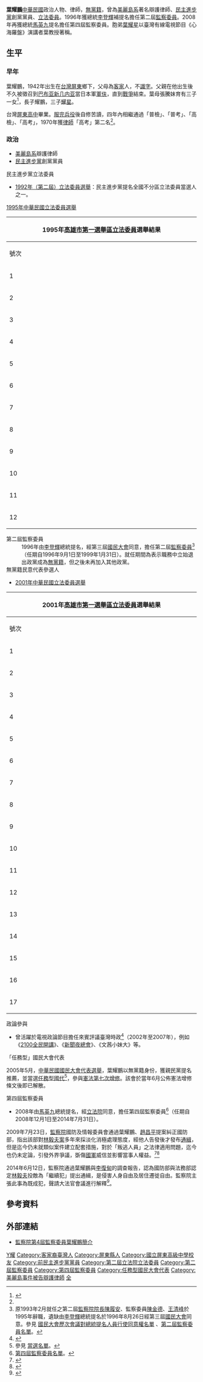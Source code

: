 {{Infobox_Officeholder
| name = 葉耀鵬 
| sex = 男
| image =
| width = 200px
| caption = 
| order1= {{flagicon|ROC}} [[監察院|監察院]]第2、4屆[[監察委員|監察委員]]
| term_start1= 2008年12月1日
| term_end1= 2014年7月31日
| president1=[[馬英九|馬英九]]
| term_start2=1996年9月1日
| term_end2=1999年1月31日
| president2=[[李登輝|李登輝]]
| order3= {{ROC}}第4屆[[國大代表|國大代表]]
| term_start3= 2005年5月30日
| term_end3= 2005年6月7日
| order4= {{ROC}}第2屆[[立法委員|立法委員]]
| term_start4= 1993年2月1日
| term_end4= 1995年10月30日
| constituency4= [[全國不分區|全國不分區]]
| Native place = {{TWN}}[[屏東縣|屏東縣]]
| nationality = {{ROC}}
| birth_date = {{birth date and age|1942|10|3}}
| birth_place = {{TWN-JPN}}[[高雄州|高雄州]]
| party = {{Dpp}}（1986－1996）<br>{{無黨籍}}（1996－）
| profession = [[法律|法律]]
| nickname =
| educate = 
* 東大中學
| past = 
* 立法院（第二屆）委員<br><span style="color: blue;">(1993年2月1日-1995年10月30日)</span>
* 立法院預算委員會召集委員
* 行政院大陸委員會委員
* [[監察院|監察院]]（第二屆）委員<br><span style="color: blue;">（1996年9月1日－1999年1月31日）</span>
* 國民大會（第四屆）代表 任務型<br><span style="color: blue;">（2005年）</span>
* 三一九真相調查委員會委員
* [[監察院|監察院]]（第四屆）委員<br><span style="color: blue;">（2008年12月1日－2014年7月31日）</span>
}}
'''葉耀鵬'''{{BD|1942年|10月3日|}}[[中華民國|中華民國]]政治人物、律師，[[無黨籍|無黨籍]]，曾為[[美麗島系|美麗島系]]著名辯護律師、[[民主進步黨|民主進步黨]]創黨黨員、[[立法委員|立法委員]]。1996年獲總統[[李登輝|李登輝]]補提名擔任第二屆[[監察院|監察委員]]。2008年再獲總統[[馬英九|馬英九]]提名擔任第四屆監察委員。胞弟[[葉耀星|葉耀星]]以臺灣有線電視節目《心海羅盤》演講者葉教授著稱。

==生平==
===早年===
葉耀鵬，1942年出生在[[台灣省|台灣]][[屏東縣|屏東]]鄉下，父母為[[客家|客家]]人，不[[識字|識字]]。父親在他出生後不久被徵召到[[巴布亚新几内亚|巴布亚新几内亚]]當日本軍[[台籍日本兵#cite_note-1|軍伕]]，直到[[二戰|戰爭]]結束。葉母張騰妹育有三子一女<ref>{{Cite news|title=葉耀鵬母親辭世 四日公祭|publisher=-{臺灣時報}-|url=http://www.twtimes.com.tw/index.php?page=news&nid=440595 |date=2014-10-02 |quote=教育子女有成 長子為前監委 三子葉教授主講「心海羅盤」廣獲聽眾支持 }}</ref>，長子耀鵬，三子[[葉耀星_(臺灣)|耀星]]。

台灣[[國立屏東高級中學|屏東高中]]畢業。[[徵兵制|服完兵役]]後自修苦讀，四年內相繼通過「普檢」、「普考」、「高檢」、「高考」，1970年獲[[律師|律師]]「高考」第二名<ref name="udn2005" />。

===政治===
{{See|美麗島事件}}
*[[美麗島系|美麗島系]]辯護律師
*[[民主進步黨|民主進步黨]]創黨黨員
;民主進步黨立法委員
*[[1992年中華民國立法委員選舉|1992年（第二屆）立法委員選舉]]：民主進步黨提名全國不分區立法委員當選人之一。
;[[1995年中華民國立法委員選舉|1995年中華民國立法委員選舉]]
{|class="wikitable collapsible" style="text-align:center"
|-
! colspan="7" width=620px|1995年[[高雄市第一選舉區|高雄市第一選舉區]][[立法委員|立法委員]]選舉結果
|-
!width=35|號次
!width=55| 候選人
!width=120| 政黨
!width=75| 得票數
!width=75| 得票率
!width=49| 當選標記
|-
|1
|[[朱高正|朱高正]]
|{{Np}}
|align="right"|45,936
|align="right"|12.70%
|align="center"| [[File:Vote1.svg|20px]]
|-
|2
|[[黃昭順|黃昭順]]
|{{Kmt}}
|align="right"|42,571
|align="right"|11.77%
|align="center"| [[File:Vote1.svg|20px]]
|-
|3
|葉耀鵬
|{{Nonp}}
|align="right"|31,670
|align="right"|8.78%
|
|-
|4
|[[趙幸男|趙幸男]]
|{{Kmt}}
|align="right"|25,039
|align="right"|6.92%
|
|-
|5
|[[鄭德耀|鄭德耀]]
|{{Nonp}}
|align="right"|2,041
|align="right"|0.56%
|
|-
|6
|[[曾景亮|曾景亮]]
|{{Nonp}}
|align="right"|481
|align="right"|0.13%
|
|-
|7
|[[陳其邁|陳其邁]]
|{{Dpp}}
|align="right"|38,367
|align="right"|10.60%
|align="center"| [[File:Vote1.svg|20px]]
|-
|8
|[[李必賢|李必賢]]
|{{Kmt}}
|align="right"|55,385
|align="right"|15.31%
|align="center"| [[File:Vote1.svg|20px]]
|-
|9
|[[李慶雄_(1938年)|李慶雄]]
|{{Dpp}}
|align="right"|35,009
|align="right"|9.68%
|
|-
|10
|[[朱星羽|朱星羽]]
|{{Dpp}}
|align="right"|37,453
|align="right"|10.35%
|align="center"| [[File:Vote1.svg|20px]]
|-
|11
|[[王天競|王天競]]
|{{Kmt}}
|align="right"|38,054
|align="right"|10.52%
|align="center"| [[File:Vote1.svg|20px]]
|-
|12
|[[蘇盈貴|蘇盈貴]]
|{{Nonp}}
|align="right"|9,822
|align="right"|2.71%
|
|}
;第二屆監察委員
:1996年由[[李登輝|李登輝]]總統提名，經第三屆[[國民大會|國民大會]]同意，擔任第二屆[[監察院|監察委員]]<ref>原1993年2月就任之第二屆[[監察院院長|監察院院長]][[陳履安|陳履安]]、監察委員[[陳金德|陳金德]]、[[王清峰|王清峰]]於1995年辭職，遺缺由[[李登輝|李登輝]]總統提名於1996年8月26日經第三屆[[國民大會|國民大會]]同意。參見 [http://www.na.gov.tw/ch/history/agree-3.jsp 國民大會歷次會議對總統提名人員行使同意權名單] {{webarchive|url=https://web.archive.org/web/20110807092412/http://www.na.gov.tw/ch/history/agree-3.jsp |date=2011-08-07 }}、[http://www.cy.gov.tw/sp.asp?xdUrl=./di/member/gen_detail.asp&membertype=1&ctNode=879&sid=63 第二屆監察委員名單]。</ref>（任期自1996年9月1日至1999年1月31日）。就任期間為表示職務中立始退出政黨成為[[無黨籍|無黨籍]]，但之後未再加入其他政黨。
;無黨籍民意代表參選人
*[[2001年中華民國立法委員選舉|2001年中華民國立法委員選舉]]
{|class="wikitable collapsible" style="text-align:center"
|-
! colspan="7" width=620px|2001年[[高雄市第一選舉區|高雄市第一選舉區]][[立法委員|立法委員]]選舉結果
|-
!width=35|號次
!width=55| 候選人
!width=120| 政黨
!width=75| 得票數
!width=75| 得票率
!width=49| 當選標記
|-
|1
|[[林進興|林進興]]
|{{Dpp}}
|align="right"|58,019
|align="right"|14.87%
|align="center"| [[File:Vote1.svg|20px]]
|-
|2
|[[蘇盈貴|蘇盈貴]]
|{{Tsu}}
|align="right"|44,415
|align="right"|11.38%
|align="center"| [[File:Vote1.svg|20px]]
|-
|3
|[[謝啟大|謝啟大]]
|{{Np}}
|align="right"|15,172
|align="right"|3.89%
|
|-
|4
|[[林錦煌|林錦煌]]
|{{Nonp}}
|align="right"|4,186
|align="right"|1.07%
|
|-
|5
|[[曾長發|曾長發]]
|{{Kmt}}
|align="right"|23,507
|align="right"|6.02%
|
|-
|6
|[[趙念渭|趙念渭]]
|{{Nonp}}
|align="right"|971
|align="right"|0.25%
|
|-
|7
|[[江綺雯|江綺雯]]
|{{Kmt}}
|align="right"|31,108
|align="right"|7.97%
|align="center"| [[File:Vote1.svg|20px]]
|-
|8
|[[陳其邁|陳其邁]]
|{{Dpp}}
|align="right"|56,550
|align="right"|14.49%
|align="center"| [[File:Vote1.svg|20px]]
|-
|9
|[[楊色玉|楊色玉]]
|{{Pfp}}
|align="right"|26,887
|align="right"|6.89%
|
|-
|10
|[[羅世雄|羅世雄]]
|{{Kmt}}
|align="right"|33,517
|align="right"|8.59%
|align="center"| [[File:Vote1.svg|20px]]
|-
|11
|[[林壽山|林壽山]]
|{{Pfp}}
|align="right"|25,906
|align="right"|6.64%
|
|-
|12
|[[劉明松|劉明松]]
|{{Twip}}
|align="right"|398
|align="right"|0.10%
|
|-
|13
|[[朱星羽|朱星羽]]
|{{Dpp}}
|align="right"|29,198
|align="right"|7.48%
|align="center"| [[File:Vote1.svg|20px]]
|-
|14
|葉耀鵬
|{{Nonp}}
|align="right"|9,596
|align="right"|2.45%
|
|-
|15
|[[王天競|王天競]]
|{{Nonp}}
|align="right"|7,827
|align="right"|2.01%
|
|-
|16
|[[黃萬閎|黃萬閎]]
|{{Nonp}}
|align="right"|5,029
|align="right"|1.29%
|
|-
|17
|[[梅再興|梅再興]]
|{{Pfp}}
|align="right"|17,949
|align="right"|4.60%
|
|}
;政論參與
*曾活躍於電視政論節目擔任來賓評議臺灣時政<ref name="udn2005">{{cite news|author=羅嘉薇、伍崇韜等|title=“葉耀鵬葉教授 貧困兄弟心海通”|url=http://mag.udn.com/mag/people/storypage.jsp?f_ART_ID=19097|work=|publisher=[[聯合報|聯合報]]|page=A10版|date=2005-09-20|quote=只有高中學歷……葉耀鵬一路靠自修通過高普考和律師考試，擔任過立委、監委，現在是政論節目一張犀利名嘴。|language=zh-tw|deadurl=yes|archiveurl=https://web.archive.org/web/20131231025832/http://mag.udn.com/mag/people/storypage.jsp?f_ART_ID=19097|archivedate=2013年12月31日|df=}}</ref>（2002年至2007年），例如《[[2100全民開講|2100全民開講]]》、《[[TVBS_(頻道)#政論類|新聞夜總會]]》、《文茜小妹大》等。
;「任務型」國民大會代表
2005年5月，[[2005年中華民國國民大會代表選舉|中華民國國民大會代表選舉]]，葉耀鵬以無黨籍身份，獲親民黨提名推薦，並當選[[國民大會#任務型國代|任務型國代]]<ref>參見 [[2005年中華民國國民大會代表選舉#當選名單|當選名單]]。</ref>，參與[[中華民國憲法增修條文#第七次增修|憲法第七次增修]]。該會於當年6月公佈憲法增修條文後即已解散。
;第四屆監察委員
*2008年由[[馬英九|馬英九]]總統提名，經[[立法院|立法院]]同意，擔任第四屆監察委員<ref>[http://www.cy.gov.tw/sp.asp?xdUrl=./di/member/gen_detail.asp&membertype=1&ctNode=879&sid=102 第四屆監察委員名單]。</ref>（任期自2008年12月1日至2014年7月31日）。

2009年7月23日，[[監察院|監察院]]國防及情報委員會通過葉耀鵬、[[趙昌平|趙昌平]]提案糾正國防部，指出該部對[[林毅夫叛逃案|林毅夫案]]多年來採淡化消極處理態度，經他人告發後才發布[[通緝|通緝]]，但是迄今仍未就類似案件建立配套措施，對於「叛逃人員」之法律適用問題，迄今也仍未定論，引發外界爭議，斲傷[[中華民國國軍|國軍]]威信並影響當事人權益。<ref>{{Cite web |url= http://www.cy.gov.tw/XMLPOST/xml_di/attach/0912100432-1.DOC |title= 監察院監察調查處「調查報告格式範本」說明資料 2001/9/4 |author=  |date= 2002-11-26 |publisher= [[監察院|監察院]] |language= zh-tw |accessdate= 2012-05-13 |quote= 為國防部處理金門防衛司令部二八四師八五一旅步五營第二連連長林正誼涉嫌叛逃，違反法律規定與社會正義，且金門防衛司令部對於如何確認人員失蹤之程序未予週延律定等缺失，爰依法糾正由。 |deadurl= yes |archiveurl= https://web.archive.org/web/20040919205258/http://www.cy.gov.tw/XMLPost/xml_di/attach/0912100432-1.DOC |archivedate= 2004-09-19 }}</ref><ref name="楊瓊瓔：盼國防部好好檢討">{{cite news |language = zh-tw | author = 陳思穎 | coauthors =  | url = https://www.nownews.com/news/20090724/891782| title = 林毅夫叛逃 監察院糾正 楊瓊瓔：盼國防部好好檢討！ | publisher = NOWnews | pages =  | date =2009-07-24 | accessdate =2012-05-13}}</ref>

2014年6月12日，監察院通過葉耀鵬與[[李復甸|李復甸]]的調查報告，認為國防部與法務部認定[[林毅夫|林毅夫]]投敵為「繼續犯」提出通緝，是侵害人身自由及居住遷徙自由。監察院主張此事為既成犯，聲請大法官會議進行解釋<ref>{{Cite news |url=http://news.ltn.com.tw/news/politics/paper/786820|author=李欣芳、曾韋禎|language=zh-tw|title=監委認定通緝林毅夫有疏失 朝野齊轟|publisher=自由時報 |date=2014-06-12|accessdate=2014-06-12}}</ref>。

== 參考資料 ==
{{reflist|2}}

== 外部連結 ==
* [http://www.cy.gov.tw/sp.asp?xdUrl=./di/member/gen_detail.asp&membertype=1&ctNode=879&sid=102 監察院第4屆監察委員葉耀鵬簡介]

{{任務型國民大會代表}}
{{Authority control}}

{{DEFAULTSORT:Ye葉}}
[[Category:葉姓|Y耀]]
[[Category:客家裔臺灣人|Category:客家裔臺灣人]]
[[Category:屏東縣人|Category:屏東縣人]]
[[Category:國立屏東高級中學校友|Category:國立屏東高級中學校友]]
[[Category:前民主進步黨黨員|Category:前民主進步黨黨員]]
[[Category:第二屆立法院立法委員|Category:第二屆立法院立法委員]]
[[Category:第二屆監察委員|Category:第二屆監察委員]]
[[Category:第四屆監察委員|Category:第四屆監察委員]]
[[Category:任務型國民大會代表|Category:任務型國民大會代表]]
[[Category:美麗島事件被告辯護律師|Category:美麗島事件被告辯護律師]]
[[Category:民主進步黨籍立法委員|全]]